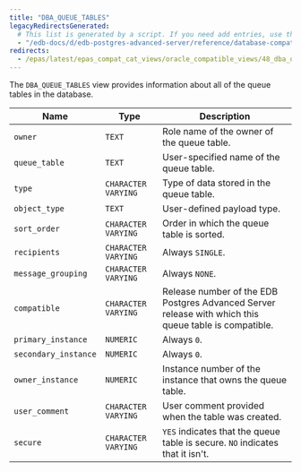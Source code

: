 ```yaml
---
title: "DBA_QUEUE_TABLES"
legacyRedirectsGenerated:
  # This list is generated by a script. If you need add entries, use the `legacyRedirects` key.
  - "/edb-docs/d/edb-postgres-advanced-server/reference/database-compatibility-for-oracle-developers-reference-guide/9.6/Database_Compatibility_for_Oracle_Developers_Reference_Guide.1.148.html"
redirects:
  - /epas/latest/epas_compat_cat_views/oracle_compatible_views/48_dba_queue_tables/ #generated for docs/epas/reorg-role-use-case-mode
---
```


<div id="dba_queue_tables" class="registered_link"></div>

The `DBA_QUEUE_TABLES` view provides information about all of the queue tables in the database.

| Name                 | Type                | Description                                                                                  |
| -------------------- | ------------------- | -------------------------------------------------------------------------------------------- |
| `owner`              | `TEXT`              | Role name of the owner of the queue table.                                                   |
| `queue_table`        | `TEXT`              | User-specified name of the queue table.                                                  |
| `type`               | `CHARACTER VARYING` | Type of data stored in the queue table.                                                  |
| `object_type`        | `TEXT`              | User-defined payload type.                                                               |
| `sort_order`         | `CHARACTER VARYING` | Order in which the queue table is sorted.                                                |
| `recipients`         | `CHARACTER VARYING` | Always `SINGLE`.                                                                             |
| `message_grouping`   | `CHARACTER VARYING` | Always `NONE`.                                                                               |
| `compatible`         | `CHARACTER VARYING` | Release number of the EDB Postgres Advanced Server release with which this queue table is compatible. |
| `primary_instance`   | `NUMERIC`           | Always `0`.                                                                                  |
| `secondary_instance` | `NUMERIC`           | Always `0`.                                                                                  |
| `owner_instance`     | `NUMERIC`           | Instance number of the instance that owns the queue table.                               |
| `user_comment`       | `CHARACTER VARYING` | User comment provided when the table was created.                                        |
| `secure`             | `CHARACTER VARYING` | `YES` indicates that the queue table is secure. `NO` indicates that it isn't.               |
